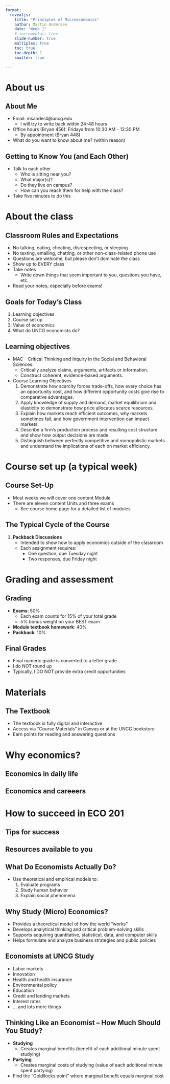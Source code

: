 ```yaml
---
format: 
  revealjs:
    title: "Principles of Microeconomics"
    author: Martin Andersen
    date: "Week 1"
    # incremental: true
    slide-number: true
    multiplex: true
    toc: true
    toc-depth: 1
    smaller: true

---
```

      


# About us



## About Me  
- Email: msander4@uncg.edu  
  - I will try to write back within 24-48 hours  
- Office hours (Bryan 456): Fridays from 10:30 AM - 12:30 PM   
  - By appointment (Bryan 448)  
- What do you want to know about me? (within reason)  

## Getting to Know You (and Each Other)  
- Talk to each other  
  - Who is sitting near you?  
  - What major(s)?  
  - Do they live on campus?  
  - How can you reach them for help with the class?  
- Take five minutes to do this  



# About the class


## Classroom Rules and Expectations  
- No talking, eating, cheating, disrespecting, or sleeping  
- No texting, emailing, chatting, or other non-class-related phone use  
- Questions are welcome, but please don’t dominate the class  
- Show up to EVERY class  
- Take notes  
  - Write down things that seem important to you, questions you have, etc.  
- Read your notes, especially before exams!  



## Goals for Today’s Class  
1. Learning objectives
2. Course set up  
3. Value of economics  
4. What do UNCG economists do?  



## Learning objectives
- MAC - Critical Thinking and Inquiry in the Social and Behavioral Sciences:
  - Critically analyze claims, arguments, artifacts or information.
  -	Construct coherent, evidence-based arguments.

- Course Learning Objectives
  1.	Demonstrate how scarcity forces trade-offs, how every choice has an opportunity cost, and how different opportunity costs give rise to comparative advantages.
  2.	Apply knowledge of supply and demand, market equilibrium and elasticity to demonstrate how price allocates scarce resources.
  3.	Explain how markets reach efficient outcomes, why markets sometimes fail, and how government intervention can impact markets.
  4.	Describe a firm’s production process and resulting cost structure and show how output decisions are made.
  5.	Distinguish between perfectly competitive and monopolistic markets and understand the implications of each on market efficiency.




# Course set up (a typical week)
## Course Set-Up  
- Most weeks we will cover one content Module  
- There are eleven content Units and three exams  
  - See course home page for a detailed list of modules  



## The Typical Cycle of the Course  
1. **Packback Discussions**  
   - Intended to show how to apply economics outside of the classroom  
   - Each assignment requires:  
     - One question, due Tuesday night  
     - Two responses, due Friday night  


# Grading and assessment
## Grading  
- **Exams**: 50%  
  - Each exam counts for 15% of your total grade  
  - 5% bonus weight on your BEST exam  
- **Module textbook homework**: 40%  
- **Packback**: 10%  



## Final Grades  
- Final numeric grade is converted to a letter grade  
- I do NOT round up  
- Typically, I DO NOT provide extra credit opportunities  

# Materials

## The Textbook  
- The textbook is fully digital and interactive  
- Access via "Course Materials" in Canvas or at the UNCG bookstore  
- Earn points for reading and answering questions  


# Why economics?
## Economics in daily life

## Economics and careeers

# How to succeed in ECO 201
## Tips for success
## Resources available to you






## What Do Economists Actually Do?  
- Use theoretical and empirical models to:  
  1. Evaluate programs  
  2. Study human behavior  
  3. Explain social phenomena  



## Why Study (Micro) Economics?  
- Provides a theoretical model of how the world “works”  
- Develops analytical thinking and critical problem-solving skills  
- Supports acquiring quantitative, statistical, data, and computer skills  
- Helps formulate and analyze business strategies and public policies  



## Economists at UNCG Study  
- Labor markets  
- Innovation  
- Health and health insurance  
- Environmental policy  
- Education  
- Credit and lending markets  
- Interest rates  
- … and lots more things  



## Thinking Like an Economist – How Much Should You Study?  
- **Studying**  
  - Creates marginal benefits (benefit of each additional minute spent studying)  
- **Partying**  
  - Creates marginal costs of studying (value of each additional minute spent partying)  
- Find the "Goldilocks point" where marginal benefit equals marginal cost  

